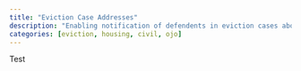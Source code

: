 ```yaml
---
title: "Eviction Case Addresses"
description: "Enabling notification of defendents in eviction cases about assistive services"
categories: [eviction, housing, civil, ojo]
---
```


Test